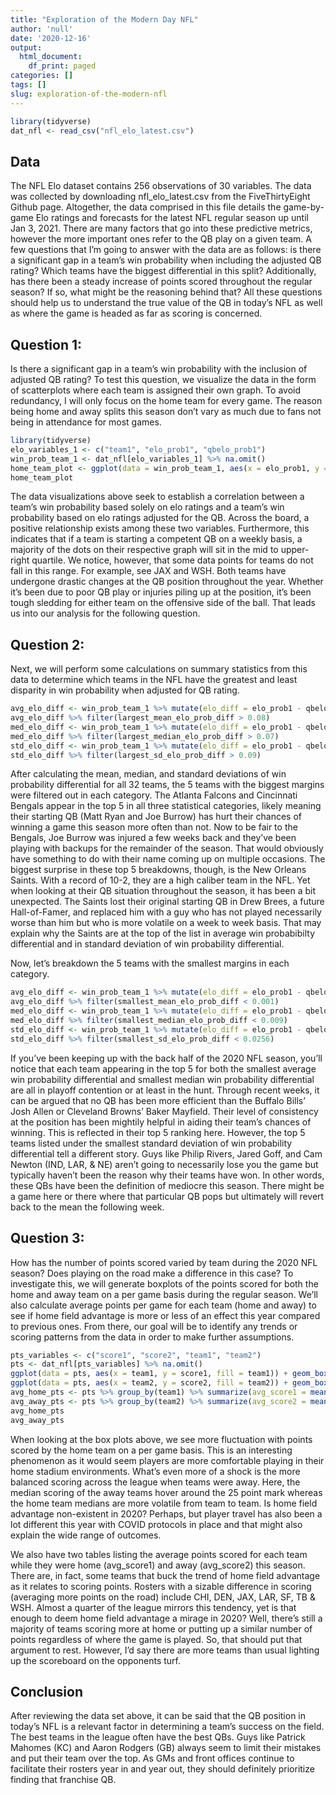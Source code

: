 ```yaml
---
title: "Exploration of the Modern Day NFL"
author: 'null'
date: '2020-12-16'
output:
  html_document:
    df_print: paged
categories: []
tags: []
slug: exploration-of-the-modern-nfl
---
```


```r
library(tidyverse)
dat_nfl <- read_csv("nfl_elo_latest.csv")
```

## Data

The NFL Elo dataset contains 256 observations of 30 variables. The data was collected by downloading nfl_elo_latest.csv from the FiveThirtyEight Github page. Altogether, the data comprised in this file details the game-by-game Elo ratings and forecasts for the latest NFL regular season up until Jan 3, 2021. There are many factors that go into these predictive metrics, however the more important ones refer to the QB play on a given team. A few questions that I'm going to answer with the data are as follows: is there a significant gap in a team's win probability when including the adjusted QB rating? Which teams have the biggest differential in this split? Additionally, has there been a steady increase of points scored throughout the regular season? If so, what might be the reasoning behind that? All these questions should help us to understand the true value of the QB in today's NFL as well as where the game is headed as far as scoring is concerned. 

## Question 1:

Is there a significant gap in a team's win probability with the inclusion of adjusted QB rating? To test this question, we visualize the data in the form of scatterplots where each team is assigned their own graph. To avoid redundancy, I will only focus on the home team for every game. The reason being home and away splits this season don't vary as much due to fans not being in attendance for most games.

```r
library(tidyverse)
elo_variables_1 <- c("team1", "elo_prob1", "qbelo_prob1")
win_prob_team_1 <- dat_nfl[elo_variables_1] %>% na.omit()
home_team_plot <- ggplot(data = win_prob_team_1, aes(x = elo_prob1, y = qbelo_prob1, color = team1)) + geom_point() + facet_wrap(~ team1) + ggtitle("Home Team Win Probability Based on Elo with and without Adj. QB Rtg.") + theme(legend.position = "none")
home_team_plot
```

The data visualizations above seek to establish a correlation between a team's win probability based solely on elo ratings and a team's win probability based on elo ratings adjusted for the QB. Across the board, a positive relationship exists among these two variables. Furthermore, this indicates that if a team is starting a competent QB on a weekly basis, a majority of the dots on their respective graph will sit in the mid to upper-right quartile. We notice, however, that some data points for teams do not fall in this range. For example, see JAX and WSH. Both teams have undergone drastic changes at the QB position throughout the year. Whether it's been due to poor QB play or injuries piling up at the position, it's been tough sledding for either team on the offensive side of the ball. That leads us into our analysis for the following question.

## Question 2:

Next, we will perform some calculations on summary statistics from this data to determine which teams in the NFL have the greatest and least disparity in win probability when adjusted for QB rating.

```r
avg_elo_diff <- win_prob_team_1 %>% mutate(elo_diff = elo_prob1 - qbelo_prob1) %>% group_by(team1) %>% summarize(largest_mean_elo_prob_diff = mean(elo_diff))
avg_elo_diff %>% filter(largest_mean_elo_prob_diff > 0.08)
med_elo_diff <- win_prob_team_1 %>% mutate(elo_diff = elo_prob1 - qbelo_prob1) %>% group_by(team1) %>% summarize(largest_median_elo_prob_diff = median(elo_diff))
med_elo_diff %>% filter(largest_median_elo_prob_diff > 0.07)
std_elo_diff <- win_prob_team_1 %>% mutate(elo_diff = elo_prob1 - qbelo_prob1) %>% group_by(team1) %>% summarize(largest_sd_elo_prob_diff = sd(elo_diff))
std_elo_diff %>% filter(largest_sd_elo_prob_diff > 0.09)
```

After calculating the mean, median, and standard deviations of win probability differential for all 32 teams, the 5 teams with the biggest margins were filtered out in each category. The Atlanta Falcons and Cincinnati Bengals appear in the top 5 in all three statistical categories, likely meaning their starting QB (Matt Ryan and Joe Burrow) has hurt their chances of winning a game this season more often than not. Now to be fair to the Bengals, Joe Burrow was injured a few weeks back and they've been playing with backups for the remainder of the season. That would obviously have something to do with their name coming up on multiple occasions. The biggest surprise in these top 5 breakdowns, though, is the New Orleans Saints. With a record of 10-2, they are a high caliber team in the NFL. Yet when looking at their QB situation throughout the season, it has been a bit unexpected. The Saints lost their original starting QB in Drew Brees, a future Hall-of-Famer, and replaced him with a guy who has not played necessarily worse than him but who is more volatile on a week to week basis. That may explain why the Saints are at the top of the list in average win probabibilty differential and in standard deviation of win probability differential.

Now, let's breakdown the 5 teams with the smallest margins in each category.

```r
avg_elo_diff <- win_prob_team_1 %>% mutate(elo_diff = elo_prob1 - qbelo_prob1) %>% group_by(team1) %>% summarize(smallest_mean_elo_prob_diff = mean(elo_diff))
avg_elo_diff %>% filter(smallest_mean_elo_prob_diff < 0.001)
med_elo_diff <- win_prob_team_1 %>% mutate(elo_diff = elo_prob1 - qbelo_prob1) %>% group_by(team1) %>% summarize(smallest_median_elo_prob_diff = median(elo_diff))
med_elo_diff %>% filter(smallest_median_elo_prob_diff < 0.009)
std_elo_diff <- win_prob_team_1 %>% mutate(elo_diff = elo_prob1 - qbelo_prob1) %>% group_by(team1) %>% summarize(smallest_sd_elo_prob_diff = sd(elo_diff))
std_elo_diff %>% filter(smallest_sd_elo_prob_diff < 0.0256)
```

If you've been keeping up with the back half of the 2020 NFL season, you'll notice that each team appearing in the top 5 for both the smallest average win probability differential and smallest median win probability differential are all in playoff contention or at least in the hunt. Through recent weeks, it can be argued that no QB has been more efficient than the Buffalo Bills' Josh Allen or Cleveland Browns' Baker Mayfield. Their level of consistency at the position has been mightily helpful in aiding their team's chances of winning. This is reflected in their top 5 ranking here. However, the top 5 teams listed under the smallest standard deviation of win probability differential tell a different story. Guys like Philip Rivers, Jared Goff, and Cam Newton (IND, LAR, & NE) aren't going to necessarily lose you the game but typically haven't been the reason why their teams have won. In other words, these QBs have been the definition of mediocre this season. There might be a game here or there where that particular QB pops but ultimately will revert back to the mean the following week.

## Question 3:

How has the number of points scored varied by team during the 2020 NFL season? Does playing on the road make a difference in this case? To investigate this, we will generate boxplots of the points scored for both the home and away team on a per game basis during the regular season. We'll also calculate average points per game for each team (home and away) to see if home field advantage is more or less of an effect this year compared to previous ones. From there, our goal will be to identify any trends or scoring patterns from the data in order to make further assumptions.

```r
pts_variables <- c("score1", "score2", "team1", "team2")
pts <- dat_nfl[pts_variables] %>% na.omit()
ggplot(data = pts, aes(x = team1, y = score1, fill = team1)) + geom_boxplot() + ggtitle("Home Team Points Scored During the 2020 NFL Regular Season") + theme(legend.position = "none") + theme(axis.text.x = element_text(angle = 90, hjust = 0.5))
ggplot(data = pts, aes(x = team2, y = score2, fill = team2)) + geom_boxplot() + ggtitle("Away Team Points Scored During the 2020 NFL Regular Season") + theme(legend.position = "none") + theme(axis.text.x = element_text(angle = 90, hjust = 0.5))
avg_home_pts <- pts %>% group_by(team1) %>% summarize(avg_score1 = mean(score1))
avg_away_pts <- pts %>% group_by(team2) %>% summarize(avg_score2 = mean(score2))
avg_home_pts
avg_away_pts
```

When looking at the box plots above, we see more fluctuation with points scored by the home team on a per game basis. This is an interesting phenomenon as it would seem players are more comfortable playing in their home stadium environments. What's even more of a shock is the more balanced scoring across the league when teams were away. Here, the median scoring of the away teams hover around the 25 point mark whereas the home team medians are more volatile from team to team. Is home field advantage non-existent in 2020? Perhaps, but player travel has also been a lot different this year with COVID protocols in place and that might also explain the wide range of outcomes. 

We also have two tables listing the average points scored for each team while they were home (avg_score1) and away (avg_score2) this season. There are, in fact, some teams that buck the trend of home field advantage as it relates to scoring points. Rosters with a sizable difference in scoring (averaging more points on the road) include CHI, DEN, JAX, LAR, SF, TB & WSH. Almost a quarter of the league mirrors this tendency, yet is that enough to deem home field advantage a mirage in 2020? Well, there's still a majority of teams scoring more at home or putting up a similar number of points regardless of where the game is played. So, that should put that argument to rest. However, I'd say there are more teams than usual lighting up the scoreboard on the opponents turf.

## Conclusion

After reviewing the data set above, it can be said that the QB position in today's NFL is a relevant factor in determining a team's success on the field. The best teams in the league often have the best QBs. Guys like Patrick Mahomes (KC) and Aaron Rodgers (GB) always seem to limit their mistakes and put their team over the top. As GMs and front offices continue to facilitate their rosters year in and year out, they should definitely prioritize finding that franchise QB.